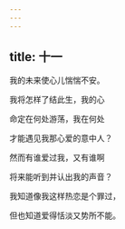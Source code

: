 ```yaml
---
---
---
```

title: 十一
---




我的未来使心儿惴惴不安。

我将怎样了结此生，我的心

命定在何处游荡，我在何处

才能遇见我那心爱的意中人？

然而有谁爱过我，又有谁啊

将来能听到并认出我的声音？

我知道像我这样热恋是个罪过，

但也知道爱得恬淡又势所不能。